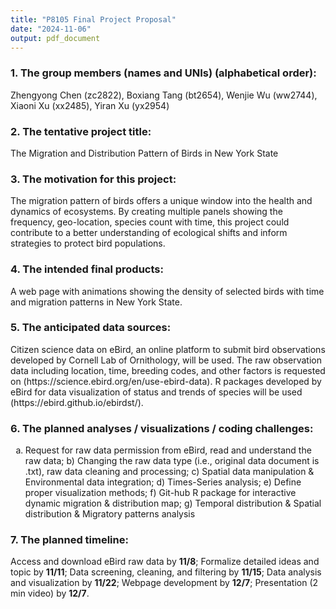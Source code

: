 ```yaml
---
title: "P8105 Final Project Proposal" 
date: "2024-11-06"
output: pdf_document
---
```


### 1. The group members (names and UNIs) (alphabetical order):
Zhengyong Chen (zc2822), Boxiang Tang (bt2654), Wenjie Wu (ww2744), Xiaoni Xu (xx2485), Yiran Xu (yx2954)

### 2. The tentative project title:
The Migration and Distribution Pattern of Birds in New York State

### 3. The motivation for this project:
The migration pattern of birds offers a unique window into the health and dynamics of ecosystems. By creating multiple panels showing the frequency, geo-location, species count with time, this project could contribute to a better understanding of ecological shifts and inform strategies to protect bird populations.

### 4. The intended final products:
A web page with animations showing the density of selected birds with time and migration patterns in New York State.

### 5. The anticipated data sources:
Citizen science data on eBird, an online platform to submit bird observations developed by Cornell Lab of Ornithology, will be used. The raw observation data including location, time, breeding codes, and other factors is requested on (https://science.ebird.org/en/use-ebird-data). R packages developed by eBird for data visualization of status and trends of species will be used (https://ebird.github.io/ebirdst/).

### 6. The planned analyses / visualizations / coding challenges:
a) Request for raw data permission from eBird, read and understand the raw data; b) Changing the raw data type (i.e., original data document is .txt), raw data cleaning and processing; c) Spatial data manipulation & Environmental data integration; d) Times-Series analysis; e) Define proper visualization methods; f) Git-hub R package for interactive dynamic migration & distribution map; g) Temporal distribution & Spatial distribution & Migratory patterns analysis

### 7. The planned timeline:
Access and download eBird raw data by **11/8**; Formalize detailed ideas and topic by **11/11**; Data screening, cleaning, and filtering by **11/15**; Data analysis and visualization by **11/22**; Webpage development by **12/7**; Presentation (2 min video) by **12/7**.